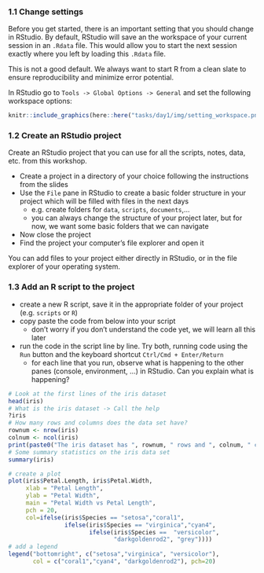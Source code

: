 ### 1.1 Change settings

Before you get started, there is an important setting that you should change in RStudio.
By default, RStudio will save an the workspace of your current session in an `.Rdata` file. This would allow you to start the next session exactly where you left by loading this `.Rdata` file.

This is not a good default. We always want to start R from a clean slate to ensure reproducibility and minimize error potential.

In RStudio go to `Tools -> Global Options -> General` and set the following workspace options:

```r
knitr::include_graphics(here::here("tasks/day1/img/setting_workspace.png"))
```

### 1.2 Create an RStudio project

Create an RStudio project that you can use for all the scripts, notes, data, etc. from this workshop.

- Create a project in a directory of your choice following the instructions from the slides
- Use the `File` pane in RStudio to create a basic folder structure in your project which will be filled with files in the next days
  - e.g. create folders for `data`, `scripts`, `documents`,...
  - you can always change the structure of your project later, but for now, we want some basic folders that we can navigate
- Now close the project
- Find the project your computer's file explorer and open it

You can add files to your project either directly in RStudio, or in the file explorer of your operating system.

### 1.3 Add an R script to the project

- create a new R script, save it in the appropriate folder of your project (e.g. `scripts` or `R`)
- copy paste the code from below into your script
  - don't worry if you don't understand the code yet, we will learn all this later
- run the code in the script line by line. Try both, running code using the `Run` button and the keyboard shortcut `Ctrl/Cmd + Enter/Return`
  - for each line that you run, observe what is happening to the other panes (console, environment, ...) in RStudio. Can you explain what is happening?

```r
# Look at the first lines of the iris dataset
head(iris)
# What is the iris dataset -> Call the help
?iris
# How many rows and columns does the data set have?
rownum <- nrow(iris)
colnum <- ncol(iris)
print(paste0("The iris dataset has ", rownum, " rows and ", colnum, " columns."))
# Some summary statistics on the iris data set
summary(iris)

# create a plot
plot(iris$Petal.Length, iris$Petal.Width, 
     xlab = "Petal Length",
     ylab = "Petal Width",
     main = "Petal Width vs Petal Length",
     pch = 20,
     col=ifelse(iris$Species == "setosa","coral1", 
                ifelse(iris$Species == "virginica","cyan4", 
                       ifelse(iris$Species ==  "versicolor",
                              "darkgoldenrod2", "grey"))))
# add a legend
legend("bottomright", c("setosa","virginica", "versicolor"),
       col = c("coral1","cyan4", "darkgoldenrod2"), pch=20)

```
